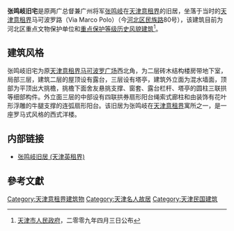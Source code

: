 {{天津历史风貌建筑|
省区市 = 天津市 |
名称 = 张鸣岐旧宅|
图片 = [[File:张鸣岐旧宅近景.jpg|200px]]|
编号 = 0520026 |
等级 = 重点保护|
时代 = 1931年 |
所在 = [[天津市|天津市]][[河北区|河北区]] |
公布 = 2009年4月3日 |
}}

'''张鸣岐旧宅'''是原两广总督兼广州将军[[張鳴岐_(1875年)|张鸣岐]]在[[天津意租界|天津意租界]]的旧居，坐落于当时的[[天津意租界|天津意租界]]马可波罗路（Via Marco Polo）（今[[河北区|河北区]][[民族路_(天津市)|民族路]]80号），该建筑目前为河北区重点文物保护单位和[[天津历史风貌建筑|重点保护等级历史风貌建筑]]<ref>[[天津市人民政府|天津市人民政府]]，二零零九年四月三日公布</ref>。

== 建筑风格 ==
张鸣岐旧宅为原[[天津意租界|天津意租界]][[马可波罗广场|马可波罗广场]]西北角，为二层砖木结构楼房带地下室，局部三层，建筑二层的屋顶设有露台，三层设有塔亭，建筑外立面为混水墙面，顶部为平顶出大挑檐，挑檐下面舍友悬挑支撑、窗套、露台栏杆、塔亭的圆柱三联拱等细部构件。外立面三层的中部设有四联拱券扇形阳台绳索式廊柱和由装饰有花叶形浮雕的牛腿支撑的连弧扇形阳台。该旧居为张鸣岐在[[天津意租界|天津意租界]]寓所之一，是一座罗马式风格的西式洋楼。

== 内部链接 ==
* [[张鸣岐旧居_(天津英租界)|张鸣岐旧居 (天津英租界)]]

== 參考文獻 ==
<div class="references-small">
<references />
</div>

{{Geographic Location
 | 西北 = 张鸣岐旧宅<br />自由道40号 
 | 北 = [[民族路_(天津市)|民族路]]
 | 東北 = 民族路41号<br />自由道38号
 | 西 = 自由道                             
 | 中央 = [[马可波罗广场|马可波罗广场]]
 | 東 = 自由道
 | 西南 = 自由道25号<br />民族路86号
 | 南 = [[民族路_(天津市)|民族路]]
 | 東南 = 意国花园<br />[[原回力球馆|原回力球馆]]
}}

{{天津市名人故居}}

[[Category:天津意租界建筑物|Category:天津意租界建筑物]]
[[Category:天津名人故居|Category:天津名人故居]]
[[Category:天津民国建筑|Category:天津民国建筑]]